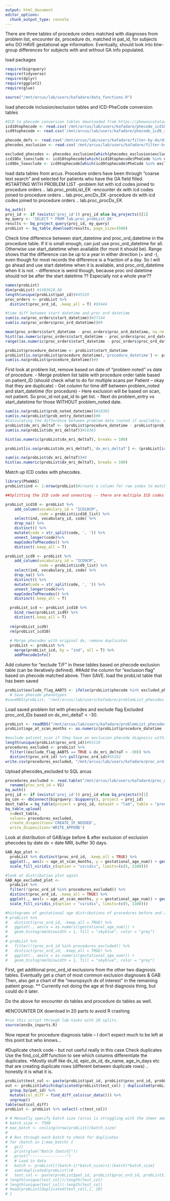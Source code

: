 ```yaml
---
output: html_document
editor_options: 
  chunk_output_type: console
---
```

There are three tables of procedure orders matched with diagnoses from problem list, encounter dx, procedure dx, matched in pat_id, for subjects who DO HAVE gestational age information.
Eventually, should look into btw-group differences for subjects with and without GA info populated.

load packages
```r
require(bigrquery)
require(tidyverse)
require(dplyr)
require(ggplot2)
require(glue)

source("/mnt/arcus/lab/users/kafadare/data_functions.R")
```

load phecode inclusion/exclusion tables and ICD-PheCode conversion tables
```r
#ICD to phecode conversion tables downloaded from https://phewascatalog.org/ on Sep 6 2024
icd10tophecode <- read.csv('/mnt/arcus/lab/users/kafadare/phecode_icd10.csv')
icd9tophecode <- read.csv('/mnt/arcus/lab/users/kafadare/phecode_icd9_rolled.csv') 

phecode_defs <- read.csv('/mnt/arcus/lab/users/kafadare/filter-by-dx/dx-filters/excuded_phecodes2.csv')
phecodes_exclusion <- read.csv('/mnt/arcus/lab/users/kafadare/filter-by-dx/dx-filters/phecodes_with_exclusion_TS_and_AAB_19April2024.csv')

excluded_phecodes <- phecodes_exclusion[which(phecodes_exclusion$exclude_or_include_AAB_TS == 'exclude'),]
icd10Dx_toexclude <- icd10tophecode[which(icd10tophecode$PheCode %in% excluded_phecodes$phecode),]
icd9Dx_toexclude <- icd9tophecode[which(icd9tophecode$PheCode %in% excluded_phecodes$phecode),]
```
load data tables from arcus. Procedure orders have been through "coarse text search" and selected for patients who have the GA field filled.
#STARTING WITH PROBLEM LIST
 -problem list with icd codes joined to procedure orders .. lab.proc_probList_EK
 -encounter dx with icd codes joined to procedure orders .. lab.proc_encDx_EK
 -procedure dx with icd codes joined to procedure orders .. lab.proc_procDx_EK
```r
bq_auth()
proj_id <- if (exists('proj_id')) proj_id else bq_projects()[1]
my_query <- 'SELECT * FROM lab.proc_probList_EK'
results <- bq_project_query(proj_id, my_query)
probList <- bq_table_download(results, page_size=3500)
```

Check time difference between start_datetime and proc_ord_datetime in the procedure table. If it is small enough, can just use proc_ord_datetime for all. Otherwise use start_datetime when available (for most it should be).
Range shows that the difference can be up to a year in either direction (+ and -), even though for most records the difference is a fraction of a day. So I will go ahead and use start datetime when it is available, and proc_ord_datetime when it is not.
- difference is weird though, because proc ord datetime should not be after the start datetime ?? Especially not a whole year??
```r
names(probList)
dim(probList) #1492618,60
length(unique(probList$pat_id))#45529
proc_orders <- probList %>% 
  distinct(proc_ord_id, .keep_all = T) #93444

#time diff between start datetime and proc ord datetime
sum(is.na(proc_orders$start_datetime))#27144
sum(is.na(proc_orders$proc_ord_datetime))#0

mean(proc_orders$start_datetime - proc_orders$proc_ord_datetime, na.rm = TRUE)/(60*60*24)#0.03747 days
hist((as.numeric(proc_orders$start_datetime - proc_orders$proc_ord_datetime))/(60*60*24), breaks = 100) #most of them around 0
range((as.numeric(proc_orders$start_datetime - proc_orders$proc_ord_datetime))/(60*60*24), na.rm = TRUE)#-360.6292days  353.0000days

probList$procedure_datetime <- probList$start_datetime
probList[is.na(probList$procedure_datetime),'procedure_datetime'] <- probList[is.na(probList$procedure_datetime), 'proc_ord_datetime']
sum(is.na(probList$procedure_datetime))#0
```
First look at problem list, remove based on date of "problem noted" vs date of procedure.
 - Merge problem list table with procedure order table based on patient_ID (should check what to do for multiple scans per Patient -- okay that they are duplicate)
 - Get column for time diff between problem_noted and start_datetime (for procedure)
 - Here exclusion will be based on scan, not patient. So proc_id not pat_id to get list.
 - Next do problem_entry vs start_datetime for those WITHOUT problem_noted date.
```r
sum(is.na(probList$prob_noted_datetime))#18365
sum(is.na(probList$prob_entry_datetime))#0
#Calculating the difference between problem date (noted if available, entry if not available) and procedure date (assigned above) and converting from seconds to days.
probList$dx_mri_deltaT <- (probList$procedure_datetime - probList$prob_noted_datetime)/(60*60*24)
sum(is.na(probList$dx_mri_deltaT))#18365

hist(as.numeric(probList$dx_mri_deltaT), breaks = 100)

probList[is.na(probList$dx_mri_deltaT),'dx_mri_deltaT'] <- (probList[is.na(probList$dx_mri_deltaT),]$procedure_datetime - probList[is.na(probList$dx_mri_deltaT),]$prob_entry_datetime)/(60*60*24)

sum(is.na(probList$dx_mri_deltaT))#0
hist(as.numeric(probList$dx_mri_deltaT), breaks = 100)
```

Match up ICD codes with phecodes.

```r
library(PheWAS)
probList$ind <- 1:nrow(probList)#create a column for row index to match the phecodes later.

##Splitting the ICD code and unnesting -- there are multiple ICD codes per cell divided by commas.

probList_icd10 <- probList %>%
    add_column(vocabulary_id = "ICD10CM",
               code = probList$icd10_list) %>%
    select(ind, vocabulary_id, code) %>%
    drop_na() %>%
    distinct() %>%
    mutate(code = str_split(code, ', ')) %>%
    unnest_longer(code)%>%
    mapCodesToPhecodes() %>%
    distinct(.keep_all = T)

probList_icd9 <- probList %>%
    add_column(vocabulary_id = "ICD9CM",
               code = probList$icd9_list) %>%
    select(ind, vocabulary_id, code) %>%
    drop_na() %>%
    distinct() %>%
    mutate(code = str_split(code, ', ')) %>%
    unnest_longer(code)%>%
    mapCodesToPhecodes() %>%
    distinct(.keep_all = T)

  probList_icd <- probList_icd10 %>%
    bind_rows(probList_icd9) %>%
    distinct(.keep_all = T)
  
  rm(probList_icd9)
  rm(probList_icd10)
  
  # Merge phecodes with original dx, remove duplicates
  probList <- probList %>%
    merge(probList_icd, by = "ind", all = T) %>%
    addPhecodeInfo()
```
Add column for "exclude T/F" in these tables based on phecode exclusion table (can be iteratively defined).
##Add the column for "exclusion flag" based on phecode matched above. Then SAVE. 
load the probList table that has been saved
```r
probList$exclude_flag_AABTS <- ifelse(probList$phecode %in% excluded_phecodes$phecode, TRUE, FALSE)
  # Save phecode phenotypes
#saveRDS(probList, "/mnt/arcus/lab/users/kafadare/problemList_phecodes.rds")
```

Load saved problem list with phecodes and exclude flag
Excluded proc_ord_IDs based on dx_mri_deltaT < -30.
```r
probList <- readRDS("/mnt/arcus/lab/users/kafadare/problemList_phecodes.rds")
probList$age_at_scan_months <- as.numeric(probList$procedure_datetime - probList$dob)/(60*60*24*30.43)#in months

#exclude patient_scan if they have an exclusion phecode diagnosis within 30 days or before MRI procedure date.
length(unique(probList$proc_ord_id))#93110
procedures_excluded <- probList %>% 
  filter((exclude_flag_AABTS == TRUE & dx_mri_deltaT > -30)) %>%
  distinct(proc_ord_id) %>% pull(proc_ord_id)#55192
write.csv(procedures_excluded, "/mnt/arcus/lab/users/kafadare/proc_ord_ids_exclude_problist.csv", quote = FALSE, row.names = FALSE, col.names = FALSE)
```
Upload phecodes_excluded to SQL arcus
```r
procedures_excluded <- read.table("/mnt/arcus/lab/users/kafadare/proc_ord_ids_exclude_problist.txt") %>% 
  rename(proc_ord_id = V1)
bq_auth()
proj_id <- if (exists('proj_id')) proj_id else bq_projects()[1]
bq_con <- dbConnect(bigrquery::bigquery(), project = proj_id)
dest_table = bq_table(project = proj_id, dataset = "lab", table = "proc_ord_id_exclude_probList_EK")
bq_table_upload(
  x=dest_table, 
  values= procedures_excluded, 
  create_disposition='CREATE_IF_NEEDED', 
  write_disposition='WRITE_APPEND')
```

Look at distribution of GAB/age before & after exclusion of exclusion phecodes by date dx < date MRI, buffer 30 days.
```r
GAB_Age_plot <- 
  probList %>% distinct(proc_ord_id, .keep_all = TRUE) %>%
  ggplot(., aes(x = age_at_scan_months, y = gestational_age_num)) + geom_bin2d(bins = 100)+
  scale_fill_viridis_c(option = "viridis", limits=(c(5, 2100)))

#look at distribution plot again
GAB_Age_excluded_plot <- 
  probList %>% 
  filter(!(proc_ord_id %in% procedures_excluded)) %>%
  distinct(proc_ord_id, .keep_all = TRUE) %>%
  ggplot(., aes(x = age_at_scan_months, y = gestational_age_num)) + geom_bin2d(bins = 100)+
  scale_fill_viridis_c(option = "viridis", limits=(c(5, 2100)))

#histograms of gestational age distributions of procedures before and after exclusion
# probList %>% 
#   distinct(proc_ord_id, .keep_all = TRUE) %>%
#   ggplot(., aes(x = as.numeric(gestational_age_num))) + 
#   geom_histogram(binwidth = 1, fill = "skyblue", color = "grey")
# 
# probList %>% 
#   filter(!(proc_ord_id %in% procedures_excluded)) %>%
#   distinct(proc_ord_id, .keep_all = TRUE) %>%
#   ggplot(., aes(x = as.numeric(gestational_age_num))) + 
#   geom_histogram(binwidth = 1, fill = "skyblue", color = "grey")
```

First, get additional proc_ord_id exclusions from the other two diagnosis tables.
Eventually get a chart of most common exclusion diagnoses & GAB
Then, also get a chart of the "neuropsych dx of interest" in the remaining patient group.
** Currently not doing the age at first diagnosis thing, but could do it later.

Do the above for encounter dx tables and procedure dx tables as well.

#ENCOUNTER DX
download in 20 parts to avoid R crashing
```r
#run this script through lab-tasks with 20 splits.
source(encDx_inparts.R)
```

Now repeat for procedure diagnosis table -- I don't expect much to be left at this point but who knows...







#Duplicate check code - but not useful really in this case
Check duplicates
Use the find_col_diff function to see which columns differentiate the duplicates.
*Mostly stuff like dx_id, epic_dx_id, dx_name, age_in_days etc that are creating duplicate rows (different between duplicate rows) .. honestly it is what it is.
```r
probList$test_col <- paste(probList$pat_id, probList$proc_ord_id, probList$icd10_list, probList$icd9_list, probList$prob_entry_datetime, probList$prob_noted_datetime, sep = "_")
out <- probList[which(duplicated(probList$test_col) | duplicated(probList$test_col, fromLast = TRUE)),] %>%
  group_by(pat_id) %>%
  mutate(col_diff = find_diff_cols(cur_data())) %>%
  ungroup()
table(out$col_diff)
probList <- probList %>% select(-c(test_col))

# # Manually specify batch size (arcus is struggling with the sheer amount of data)
# batch_size <- 7500
# max_batch <- ceiling(nrow(probList)/batch_size)
# 
# # Run through each batch to check for duplicates
# for (batch in 1:max_batch) {
#   gc()
#   print(glue("Batch {batch}"))
#   print("----------------")
#   # Load in data
#   batch <- probList[((batch-1)*batch_size)+1:(batch)*batch_size]
#   sum(duplicated(probList))#
#   test_col <- paste(probList$pat_id, probList$proc_ord_id, probList$icd10_list, probList$icd9_list, probList$prob_entry_datetime, ... =   probList$dx_id, probList$prob_enc_id, sep = "_")
# length(unique(test_col))/length(test_col)
# length(unique(test_col))-length(test_col)
# head(probList[duplicated(test_col),], 20)
# }
```